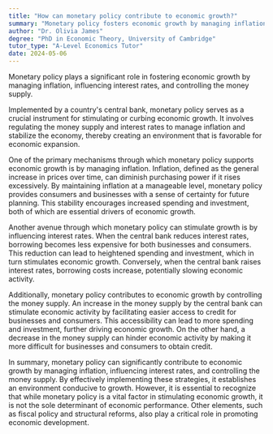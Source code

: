 ```yaml
---
title: "How can monetary policy contribute to economic growth?"
summary: "Monetary policy fosters economic growth by managing inflation, influencing interest rates, and controlling the money supply to create a stable financial environment."
author: "Dr. Olivia James"
degree: "PhD in Economic Theory, University of Cambridge"
tutor_type: "A-Level Economics Tutor"
date: 2024-05-06
---
```


Monetary policy plays a significant role in fostering economic growth by managing inflation, influencing interest rates, and controlling the money supply.

Implemented by a country's central bank, monetary policy serves as a crucial instrument for stimulating or curbing economic growth. It involves regulating the money supply and interest rates to manage inflation and stabilize the economy, thereby creating an environment that is favorable for economic expansion.

One of the primary mechanisms through which monetary policy supports economic growth is by managing inflation. Inflation, defined as the general increase in prices over time, can diminish purchasing power if it rises excessively. By maintaining inflation at a manageable level, monetary policy provides consumers and businesses with a sense of certainty for future planning. This stability encourages increased spending and investment, both of which are essential drivers of economic growth.

Another avenue through which monetary policy can stimulate growth is by influencing interest rates. When the central bank reduces interest rates, borrowing becomes less expensive for both businesses and consumers. This reduction can lead to heightened spending and investment, which in turn stimulates economic growth. Conversely, when the central bank raises interest rates, borrowing costs increase, potentially slowing economic activity.

Additionally, monetary policy contributes to economic growth by controlling the money supply. An increase in the money supply by the central bank can stimulate economic activity by facilitating easier access to credit for businesses and consumers. This accessibility can lead to more spending and investment, further driving economic growth. On the other hand, a decrease in the money supply can hinder economic activity by making it more difficult for businesses and consumers to obtain credit.

In summary, monetary policy can significantly contribute to economic growth by managing inflation, influencing interest rates, and controlling the money supply. By effectively implementing these strategies, it establishes an environment conducive to growth. However, it is essential to recognize that while monetary policy is a vital factor in stimulating economic growth, it is not the sole determinant of economic performance. Other elements, such as fiscal policy and structural reforms, also play a critical role in promoting economic development.
    